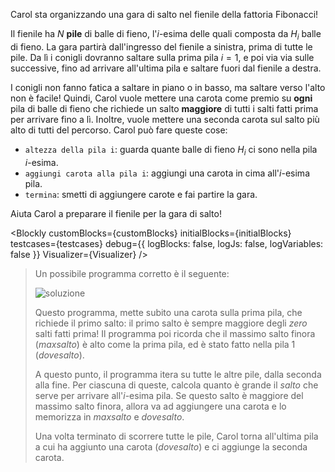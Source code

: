 
Carol sta organizzando una gara di salto nel fienile della fattoria Fibonacci!

Il fienile ha $N$ **pile** di balle di fieno, l'$i$-esima delle quali composta da $H_i$ balle di fieno.
La gara partirà dall'ingresso del fienile a sinistra, prima di tutte le pile. Da lì i conigli dovranno
saltare sulla prima pila $i = 1$, e poi via via sulle successive, fino ad arrivare all'ultima pila e
saltare fuori dal fienile a destra.

I conigli non fanno fatica a saltare in piano o in basso, ma saltare verso l'alto non è facile!
Quindi, Carol vuole mettere una carota come premio su **ogni** pila di balle di fieno che richiede
un salto **maggiore** di tutti i salti fatti prima per arrivare fino a lì. Inoltre, vuole mettere
una seconda carota sul salto più alto di tutti del percorso. Carol può fare queste cose:
- `altezza della pila i`: guarda quante balle di fieno $H_i$ ci sono nella pila $i$-esima.
- `aggiungi carota alla pila i`: aggiungi una carota in cima all'$i$-esima pila.
- `termina`: smetti di aggiungere carote e fai partire la gara.

Aiuta Carol a preparare il fienile per la gara di salto!

<Blockly
  customBlocks={customBlocks}
  initialBlocks={initialBlocks}
  testcases={testcases}
  debug={{ logBlocks: false, logJs: false, logVariables: false }}
  Visualizer={Visualizer}
/>

> Un possibile programma corretto è il seguente:
>
> ![soluzione](sol.png)
>
> Questo programma, mette subito una carota sulla prima pila, che richiede il primo salto: il primo
> salto è sempre maggiore degli _zero_ salti fatti prima! Il programma poi ricorda che il massimo
> salto finora (_maxsalto_) è alto come la prima pila, ed è stato fatto nella pila $1$ (_dovesalto_).
>
> A questo punto, il programma itera su tutte le altre pile, dalla seconda alla fine.
> Per ciascuna di queste, calcola quanto è grande il _salto_ che serve per arrivare all'$i$-esima pila.
> Se questo salto è maggiore del massimo salto finora, allora va ad aggiungere una carota e lo
> memorizza in _maxsalto_ e _dovesalto_.
> 
> Una volta terminato di scorrere tutte le pile, Carol torna all'ultima pila a cui ha aggiunto una
> carota (_dovesalto_) e ci aggiunge la seconda carota.